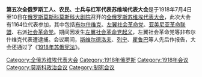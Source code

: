 '''第五次全俄罗斯工人、农民、士兵与红军代表苏维埃代表大会'''是于1918年7月4日至10日在[[俄罗斯|俄罗斯]][[莫斯科|莫斯科]][[莫斯科大剧院|莫斯科大剧院]]召开的[[全俄罗斯苏维埃代表大会|全俄罗斯苏维埃代表大会]]，此次大会有1164位代表参加，其中包括[[布尔什维克|布尔什维克]]、[[左翼社会革命党|左翼社会革命党]]、[[亚美尼亚革命联盟|亚美尼亚革命联盟]]、右派[[社会革命党|社会革命党]]。期间因发生[[左翼社会革命党起义|左翼社会革命党起义]]，左翼社会革命党等非布尔什维克代表遭逮捕。会议期间，[[斯维尔德洛夫|斯维尔德洛夫]]、[[列宁|列宁]]、[[瞿鲁巴|瞿鲁巴]]等人先后作报告，大会还通过了《[[1918年苏俄宪法|1918年苏俄宪法]]》。
{{全俄罗斯苏维埃代表大会}}
[[Category:全俄苏维埃代表大会|Category:全俄苏维埃代表大会]]
[[Category:1918年俄罗斯|Category:1918年俄罗斯]]
[[Category:1918年会议|Category:1918年会议]]
[[Category:莫斯科政治会议|Category:莫斯科政治会议]]
[[Category:制宪会议|Category:制宪会议]]